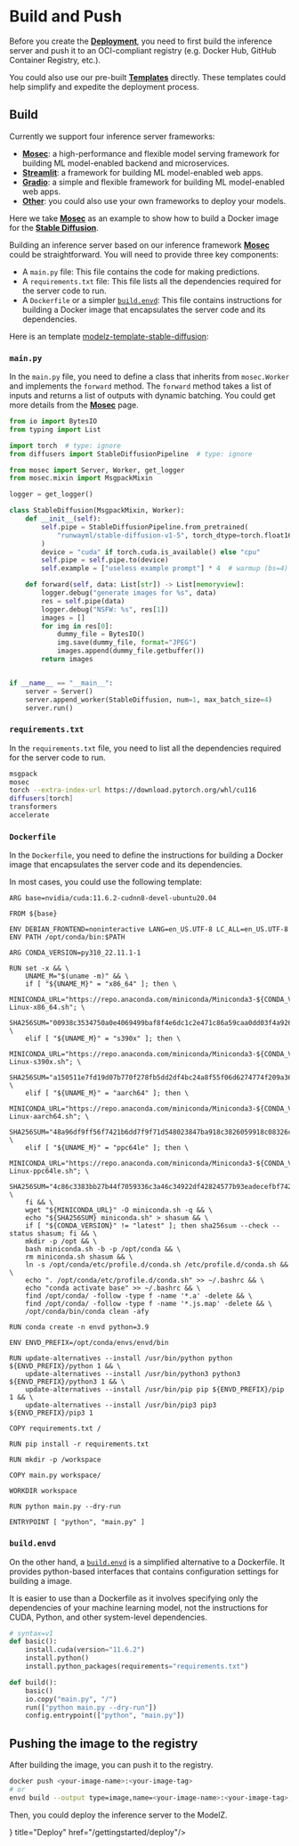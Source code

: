 # Build and Push

Before you create the [**Deployment**](../concepts/deployment), you need to first build the inference server and push it to an OCI-compliant registry (e.g. Docker Hub, GitHub Container Registry, etc.).

You could also use our pre-built [**Templates**](../frameworks/templates) directly. These templates could help simplify and expedite the deployment process.

## Build

Currently we support four inference server frameworks:

- [**Mosec**](../frameworks/mosec): a high-performance and flexible model serving framework for building ML model-enabled backend and microservices.
- [**Streamlit**](../frameworks/streamlit): a framework for building ML model-enabled web apps.
- [**Gradio**](../frameworks/gradio): a simple and flexible framework for building ML model-enabled web apps.
- [**Other**](../frameworks/other): you could also use your own frameworks to deploy your models.

Here we take [**Mosec**](../frameworks/mosec) as an example to show how to build a Docker image for the [**Stable Diffusion**](../frameworks/mosec/stable-diffusion).

Building an inference server based on our inference framework [**Mosec**](../frameworks/mosec) could be straightforward. You will need to provide three key components:

- A `main.py` file: This file contains the code for making predictions.
- A `requirements.txt` file: This file lists all the dependencies required for the server code to run.
- A `Dockerfile` or a simpler [`build.envd`](https://envd.tensorchord.ai/guide/getting-started.html): This file contains instructions for building a Docker image that encapsulates the server code and its dependencies.

Here is an template [modelz-template-stable-diffusion](https://github.com/tensorchord/modelz-template-stable-diffusion):

### `main.py`

In the `main.py` file, you need to define a class that inherits from `mosec.Worker` and implements the `forward` method. The `forward` method takes a list of inputs and returns a list of outputs with dynamic batching. You could get more details from the [**Mosec**](../frameworks/mosec) page.

```python
from io import BytesIO
from typing import List

import torch  # type: ignore
from diffusers import StableDiffusionPipeline  # type: ignore

from mosec import Server, Worker, get_logger
from mosec.mixin import MsgpackMixin

logger = get_logger()

class StableDiffusion(MsgpackMixin, Worker):
    def __init__(self):
        self.pipe = StableDiffusionPipeline.from_pretrained(
            "runwayml/stable-diffusion-v1-5", torch_dtype=torch.float16
        )
        device = "cuda" if torch.cuda.is_available() else "cpu"
        self.pipe = self.pipe.to(device)
        self.example = ["useless example prompt"] * 4  # warmup (bs=4)

    def forward(self, data: List[str]) -> List[memoryview]:
        logger.debug("generate images for %s", data)
        res = self.pipe(data)
        logger.debug("NSFW: %s", res[1])
        images = []
        for img in res[0]:
            dummy_file = BytesIO()
            img.save(dummy_file, format="JPEG")
            images.append(dummy_file.getbuffer())
        return images


if __name__ == "__main__":
    server = Server()
    server.append_worker(StableDiffusion, num=1, max_batch_size=4)
    server.run()
```

### `requirements.txt`

In the `requirements.txt` file, you need to list all the dependencies required for the server code to run.

```bash
msgpack
mosec
torch --extra-index-url https://download.pytorch.org/whl/cu116
diffusers[torch]
transformers
accelerate
```

### `Dockerfile`

In the `Dockerfile`, you need to define the instructions for building a Docker image that encapsulates the server code and its dependencies.

In most cases, you could use the following template:

```docker
ARG base=nvidia/cuda:11.6.2-cudnn8-devel-ubuntu20.04

FROM ${base}

ENV DEBIAN_FRONTEND=noninteractive LANG=en_US.UTF-8 LC_ALL=en_US.UTF-8
ENV PATH /opt/conda/bin:$PATH

ARG CONDA_VERSION=py310_22.11.1-1

RUN set -x && \
    UNAME_M="$(uname -m)" && \
    if [ "${UNAME_M}" = "x86_64" ]; then \
        MINICONDA_URL="https://repo.anaconda.com/miniconda/Miniconda3-${CONDA_VERSION}-Linux-x86_64.sh"; \
        SHA256SUM="00938c3534750a0e4069499baf8f4e6dc1c2e471c86a59caa0dd03f4a9269db6"; \
    elif [ "${UNAME_M}" = "s390x" ]; then \
        MINICONDA_URL="https://repo.anaconda.com/miniconda/Miniconda3-${CONDA_VERSION}-Linux-s390x.sh"; \
        SHA256SUM="a150511e7fd19d07b770f278fb5dd2df4bc24a8f55f06d6274774f209a36c766"; \
    elif [ "${UNAME_M}" = "aarch64" ]; then \
        MINICONDA_URL="https://repo.anaconda.com/miniconda/Miniconda3-${CONDA_VERSION}-Linux-aarch64.sh"; \
        SHA256SUM="48a96df9ff56f7421b6dd7f9f71d548023847ba918c3826059918c08326c2017"; \
    elif [ "${UNAME_M}" = "ppc64le" ]; then \
        MINICONDA_URL="https://repo.anaconda.com/miniconda/Miniconda3-${CONDA_VERSION}-Linux-ppc64le.sh"; \
        SHA256SUM="4c86c3383bb27b44f7059336c3a46c34922df42824577b93eadecefbf7423836"; \
    fi && \
    wget "${MINICONDA_URL}" -O miniconda.sh -q && \
    echo "${SHA256SUM} miniconda.sh" > shasum && \
    if [ "${CONDA_VERSION}" != "latest" ]; then sha256sum --check --status shasum; fi && \
    mkdir -p /opt && \
    bash miniconda.sh -b -p /opt/conda && \
    rm miniconda.sh shasum && \
    ln -s /opt/conda/etc/profile.d/conda.sh /etc/profile.d/conda.sh && \
    echo ". /opt/conda/etc/profile.d/conda.sh" >> ~/.bashrc && \
    echo "conda activate base" >> ~/.bashrc && \
    find /opt/conda/ -follow -type f -name '*.a' -delete && \
    find /opt/conda/ -follow -type f -name '*.js.map' -delete && \
    /opt/conda/bin/conda clean -afy

RUN conda create -n envd python=3.9

ENV ENVD_PREFIX=/opt/conda/envs/envd/bin

RUN update-alternatives --install /usr/bin/python python ${ENVD_PREFIX}/python 1 && \
    update-alternatives --install /usr/bin/python3 python3 ${ENVD_PREFIX}/python3 1 && \
    update-alternatives --install /usr/bin/pip pip ${ENVD_PREFIX}/pip 1 && \
    update-alternatives --install /usr/bin/pip3 pip3 ${ENVD_PREFIX}/pip3 1

COPY requirements.txt /

RUN pip install -r requirements.txt

RUN mkdir -p /workspace

COPY main.py workspace/

WORKDIR workspace

RUN python main.py --dry-run

ENTRYPOINT [ "python", "main.py" ]
```

### `build.envd` 

On the other hand, a [`build.envd`](https://envd.tensorchord.ai/guide/getting-started.html) is a simplified alternative to a Dockerfile. It provides python-based interfaces that contains configuration settings for building a image. 

It is easier to use than a Dockerfile as it involves specifying only the dependencies of your machine learning model, not the instructions for CUDA, Python, and other system-level dependencies.

```python
# syntax=v1
def basic():
    install.cuda(version="11.6.2")
    install.python()
    install.python_packages(requirements="requirements.txt")

def build():
    basic()
    io.copy("main.py", "/")
    run(["python main.py --dry-run"])
    config.entrypoint(["python", "main.py"])
```

## Pushing the image to the registry

After building the image, you can push it to the registry. 

```bash
docker push <your-image-name>:<your-image-tag>
# or
envd build --output type=image,name=<your-image-name>:<your-image-tag>,push=true
```

Then, you could deploy the inference server to the ModelZ.


<Cards>
  <Card icon={<svg xmlns="https://www.w3.org/2000/svg" fill="none" viewBox="0 0 24 24" strokeWidth={1.5} stroke="currentColor" className="w-6 h-6">
  <path strokeLinecap="round" strokeLinejoin="round" d="M9.813 15.904L9 18.75l-.813-2.846a4.5 4.5 0 00-3.09-3.09L2.25 12l2.846-.813a4.5 4.5 0 003.09-3.09L9 5.25l.813 2.846a4.5 4.5 0 003.09 3.09L15.75 12l-2.846.813a4.5 4.5 0 00-3.09 3.09zM18.259 8.715L18 9.75l-.259-1.035a3.375 3.375 0 00-2.455-2.456L14.25 6l1.036-.259a3.375 3.375 0 002.455-2.456L18 2.25l.259 1.035a3.375 3.375 0 002.456 2.456L21.75 6l-1.035.259a3.375 3.375 0 00-2.456 2.456zM16.894 20.567L16.5 21.75l-.394-1.183a2.25 2.25 0 00-1.423-1.423L13.5 18.75l1.183-.394a2.25 2.25 0 001.423-1.423l.394-1.183.394 1.183a2.25 2.25 0 001.423 1.423l1.183.394-1.183.394a2.25 2.25 0 00-1.423 1.423z" />
</svg>
} title="Deploy" href="/gettingstarted/deploy"/>
</Cards>

